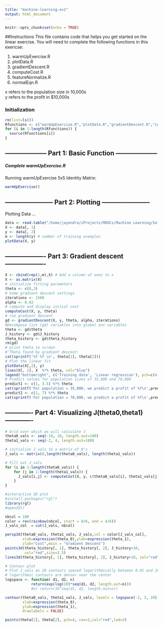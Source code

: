 ```yaml
---
title: "machine-learning-ex1"
output: html_document
---
```


```r
knitr::opts_chunk$set(echo = TRUE)
```

##Instructions
This file contains code that helps you get started on the
linear exercise. You will need to complete the following functions
in this exericse:

1.  warmUpExercise.R
2.  plotData.R
3.  gradientDescent.R
4.  computeCost.R
5.  featureNormalize.R
6.  normalEqn.R

x refers to the population size in 10,000s      
y refers to the profit in $10,000s

### Initialization
```r
rm(list=ls())
Rfunctions <- c("warmUpExercise.R","plotData.R","gradientDescent.R","computeCost.R","featureNormalize.R","normalEqn.R")
for (i in 1:length(Rfunctions)) {
  source(Rfunctions[i])
}
```


## -------------------- Part 1: Basic Function --------------------
##### Complete warmUpExercise.R
Running warmUpExercise
5x5 Identity Matrix:

```r
warmUpExercise()
```

## ----------------------- Part 2: Plotting -----------------------

Plotting Data ...
```r
data <- read.table("/home/jayendra/iProjects/MOOCs/Machine Learning/Solutions/machine-learning-ex1/ex1/ex1data1.txt",sep=',')
X <- data[, 1]
y <- data[, 2]
m <- length(y) # number of training examples
plotData(X, y)
```

## ------------------- Part 3: Gradient descent -------------------

```r
X <- cbind(rep(1,m),X) # Add a column of ones to x
X <- as.matrix(X)
# initialize fitting parameters
theta <- c(8,3)
# Some gradient descent settings
iterations <- 1500
alpha <- 0.02
# compute and display initial cost
computeCost(X, y, theta)
# run gradient descent
gd <- gradientDescent(X, y, theta, alpha, iterations)
#Decompose list (gd) variables into global env variables
theta <- gd$theta
J_history <- gd$J_history
theta_history <- gd$theta_history
rm(gd)
# print theta to screen
#'Theta found by gradient descent:
cat(sprintf('%f %f \n', theta[1], theta[2]))
# Plot the linear fit
plotData(X[,2], y)
lines(X[, 2], X  %*% theta, col="blue")
legend("bottomright", c('Training data', 'Linear regression'), pch=c(4,NA),col=c("red","blue"), lty=c(NA,1) )
# Predict values for population sizes of 35,000 and 70,000
predict1 <- c(1, 3.5) %*% theta
cat(sprintf('For population = 35,000, we predict a profit of %f\n',predict1*10000))
predict2 <- c(1, 7) %*% theta
cat(sprintf('For population = 70,000, we predict a profit of %f\n',predict2*10000))
```

## ------------- Part 4: Visualizing J(theta0,theta1) -------------
```r
# Grid over which we will calculate J
theta0_vals <- seq(-10, 10, length.out=100)
theta1_vals <- seq(-2, 4, length.out=100)

# initialize J_vals to a matrix of 0's
J_vals <- matrix(0,length(theta0_vals), length(theta1_vals))

# Fill out J_vals
for (i in 1:length(theta0_vals)) {
    for (j in 1:length(theta1_vals)) {
      J_vals[i,j] <- computeCost(X, y, c(theta0_vals[i], theta1_vals[j]))
    }
}

#interactive 3D plot
#install.packages("rgl")
library(rgl) 
#open3d()

nbcol = 100
color = rev(rainbow(nbcol, start = 0/6, end = 4/6))
J_vals_col  = cut(J_vals, nbcol)

persp3d(theta0_vals, theta1_vals, J_vals,col = color[J_vals_col],
        xlab=expression(theta_0),ylab=expression(theta_1),
        zlab="Cost",main = "Gradient Descent")
points3d(theta_history[, 1], theta_history[, 2], J_history+10, 
         col="red",size=3.5)
lines3d(theta_history[, 1], theta_history[, 2], J_history+10, col="red")

# Contour plot
# Plot J_vals as 20 contours spaced logarithmically between 0.01 and 100
# logarithmic contours are denser near the center
logspace <- function( d1, d2, n) 
            return(exp(log(10)*seq(d1, d2, length.out=n)))
            #or return(10^seq(d1, d2, length.out=n))

contour(theta0_vals, theta1_vals, J_vals, levels = logspace(-2, 3, 20), 
        xlab=expression(theta_0),
        ylab=expression(theta_1),
        drawlabels = FALSE)

points(theta[1], theta[2], pch=4, cex=2,col="red",lwd=2)

```

